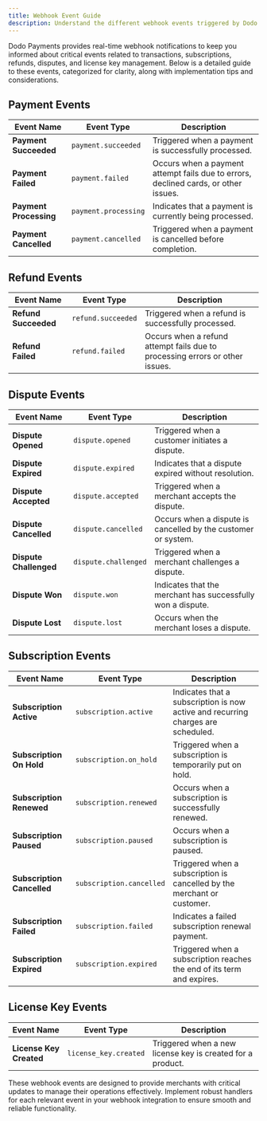 ```yaml
---
title: Webhook Event Guide
description: Understand the different webhook events triggered by Dodo Payments during payment, refund, subscription, dispute, and license key activities
---
```


Dodo Payments provides real-time webhook notifications to keep you informed about critical events related to transactions, subscriptions, refunds, disputes, and license key management. Below is a detailed guide to these events, categorized for clarity, along with implementation tips and considerations.

## **Payment Events**

| **Event Name**           | **Event Type**           | **Description**                                                                 |
|--------------------------|--------------------------|---------------------------------------------------------------------------------|
| **Payment Succeeded**    | `payment.succeeded`      | Triggered when a payment is successfully processed.                             |
| **Payment Failed**       | `payment.failed`         | Occurs when a payment attempt fails due to errors, declined cards, or other issues. |
| **Payment Processing**   | `payment.processing`     | Indicates that a payment is currently being processed.                          |
| **Payment Cancelled**    | `payment.cancelled`      | Triggered when a payment is cancelled before completion.                        |


## **Refund Events**

| **Event Name**           | **Event Type**           | **Description**                                                                 |
|--------------------------|--------------------------|---------------------------------------------------------------------------------|
| **Refund Succeeded**     | `refund.succeeded`       | Triggered when a refund is successfully processed.                              |
| **Refund Failed**        | `refund.failed`          | Occurs when a refund attempt fails due to processing errors or other issues.    |


## **Dispute Events**

| **Event Name**           | **Event Type**           | **Description**                                                                 |
|--------------------------|--------------------------|---------------------------------------------------------------------------------|
| **Dispute Opened**       | `dispute.opened`         | Triggered when a customer initiates a dispute.                                  |
| **Dispute Expired**      | `dispute.expired`        | Indicates that a dispute expired without resolution.                            |
| **Dispute Accepted**     | `dispute.accepted`       | Triggered when a merchant accepts the dispute.                                  |
| **Dispute Cancelled**    | `dispute.cancelled`      | Occurs when a dispute is cancelled by the customer or system.                   |
| **Dispute Challenged**   | `dispute.challenged`     | Triggered when a merchant challenges a dispute.                                 |
| **Dispute Won**          | `dispute.won`            | Indicates that the merchant has successfully won a dispute.                     |
| **Dispute Lost**         | `dispute.lost`           | Occurs when the merchant loses a dispute.                                       |


## **Subscription Events**

| **Event Name**           | **Event Type**           | **Description**                                                                 |
|--------------------------|--------------------------|---------------------------------------------------------------------------------|
| **Subscription Active**  | `subscription.active`    | Indicates that a subscription is now active and recurring charges are scheduled.|
| **Subscription On Hold** | `subscription.on_hold`   | Triggered when a subscription is temporarily put on hold.                       |
| **Subscription Renewed** | `subscription.renewed`   | Occurs when a subscription is successfully renewed.                              |
| **Subscription Paused**  | `subscription.paused`    | Occurs when a subscription is paused.                                           |
| **Subscription Cancelled** | `subscription.cancelled` | Triggered when a subscription is cancelled by the merchant or customer.         |
| **Subscription Failed**  | `subscription.failed`    | Indicates a failed subscription renewal payment.                                |
| **Subscription Expired** | `subscription.expired`   | Triggered when a subscription reaches the end of its term and expires.          |


## **License Key Events**

| **Event Name**           | **Event Type**           | **Description**                                                                 |
|--------------------------|--------------------------|---------------------------------------------------------------------------------|
| **License Key Created**  | `license_key.created`    | Triggered when a new license key is created for a product.                      |



These webhook events are designed to provide merchants with critical updates to manage their operations effectively. Implement robust handlers for each relevant event in your webhook integration to ensure smooth and reliable functionality.

